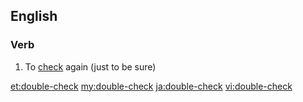==English==

===Verb===
{{en-verb}}

# To [[check]] again (just to be sure)

[[et:double-check]]
[[my:double-check]]
[[ja:double-check]]
[[vi:double-check]]